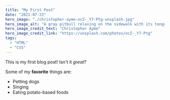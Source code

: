 ```yaml
---
title: "My First Post"
date: "2021-07-23"
hero_image: "./christopher-ayme-ocZ-_Y7-Ptg-unsplash.jpg"
hero_image_alt: "A gray pitbull relaxing on the sidewalk with its tongue hanging out"
hero_image_credit_text: "Christopher Ayme"
hero_image_credit_link: "https://unsplash.com/photos/ocZ-_Y7-Ptg"
tags:
  - "HTML"
  - "CSS"
---
```


This is my first blog post! Isn't it _great_?

Some of my **favorite** things are:

- Petting dogs
- Singing
- Eating potato-based foods
